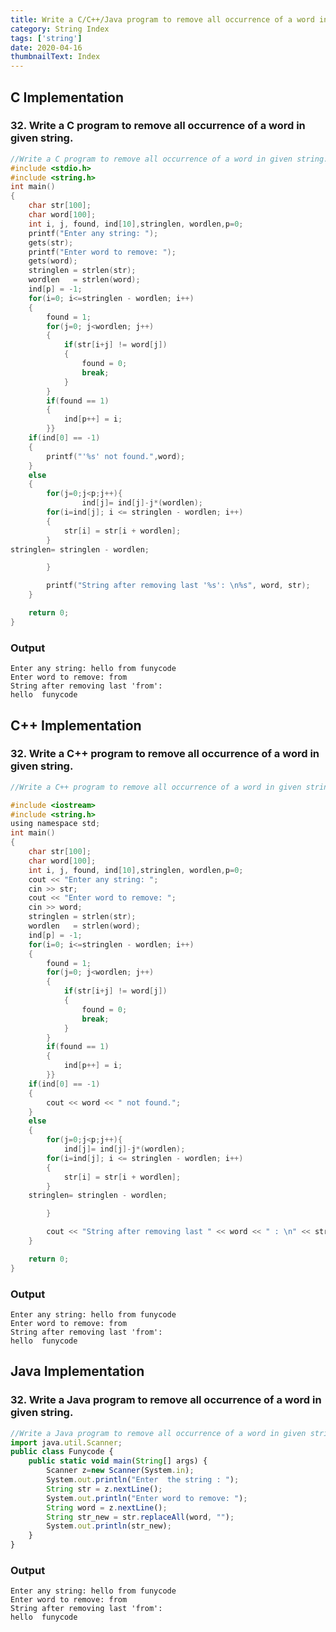 ```yaml
---
title: Write a C/C++/Java program to remove all occurrence of a word in given string.
category: String Index
tags: ['string']
date: 2020-04-16
thumbnailText: Index
---
```


## C Implementation
### 32. Write a C program to remove all occurrence of a word in given string.
```c
//Write a C program to remove all occurrence of a word in given string.
#include <stdio.h>
#include <string.h>
int main()
{
    char str[100];
    char word[100];
    int i, j, found, ind[10],stringlen, wordlen,p=0;
    printf("Enter any string: ");
    gets(str);
    printf("Enter word to remove: ");
    gets(word);
    stringlen = strlen(str);
    wordlen   = strlen(word);
    ind[p] = -1;
    for(i=0; i<=stringlen - wordlen; i++)
    {
        found = 1;
        for(j=0; j<wordlen; j++)
        {
            if(str[i+j] != word[j])
            {
                found = 0;
                break;
            }
        }
        if(found == 1)
        {
            ind[p++] = i;
        }}
    if(ind[0] == -1)
    {
        printf("'%s' not found.",word);
    }
    else
    {
        for(j=0;j<p;j++){
                ind[j]= ind[j]-j*(wordlen);
        for(i=ind[j]; i <= stringlen - wordlen; i++)
        {
            str[i] = str[i + wordlen];
        }
stringlen= stringlen - wordlen;

        }

        printf("String after removing last '%s': \n%s", word, str);
    }

    return 0;
}
```
### Output
```
Enter any string: hello from funycode
Enter word to remove: from
String after removing last 'from':
hello  funycode
```
## C++ Implementation
### 32. Write a C++ program to remove all occurrence of a word in given string.
```c
//Write a C++ program to remove all occurrence of a word in given string.

#include <iostream>
#include <string.h>
using namespace std;
int main()
{
    char str[100];
    char word[100];
    int i, j, found, ind[10],stringlen, wordlen,p=0;
    cout << "Enter any string: ";
    cin >> str;
    cout << "Enter word to remove: ";
    cin >> word;
    stringlen = strlen(str);
    wordlen   = strlen(word);
    ind[p] = -1;
    for(i=0; i<=stringlen - wordlen; i++)
    {
        found = 1;
        for(j=0; j<wordlen; j++)
        {
            if(str[i+j] != word[j])
            {
                found = 0;
                break;
            }
        }
        if(found == 1)
        {
            ind[p++] = i;
        }}
    if(ind[0] == -1)
    {
        cout << word << " not found.";
    }
    else
    {
        for(j=0;j<p;j++){
            ind[j]= ind[j]-j*(wordlen);
        for(i=ind[j]; i <= stringlen - wordlen; i++)
        {
            str[i] = str[i + wordlen];
        }
    stringlen= stringlen - wordlen;

        }

        cout << "String after removing last " << word << " : \n" << str;
    }

    return 0;
}
```
### Output
```
Enter any string: hello from funycode
Enter word to remove: from
String after removing last 'from':
hello  funycode
```

## Java Implementation
### 32. Write a Java program to remove all occurrence of a word in given string.
```js
//Write a Java program to remove all occurrence of a word in given string.
import java.util.Scanner;
public class Funycode {
    public static void main(String[] args) {
        Scanner z=new Scanner(System.in);
        System.out.println("Enter  the string : ");
        String str = z.nextLine();
        System.out.println("Enter word to remove: ");
        String word = z.nextLine();
        String str_new = str.replaceAll(word, "");
        System.out.println(str_new);
    }
}
```
### Output
```
Enter any string: hello from funycode
Enter word to remove: from
String after removing last 'from':
hello  funycode
```
